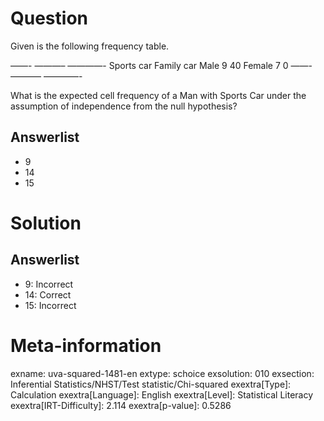 Question
========

Given is the following frequency table.

  ------- ----------- ------------- Sports car Family car Male 9 40 Female 7 0 ------- ----------- -------------

What is the expected cell frequency of a Man with Sports Car under the assumption of independence from the null hypothesis?

Answerlist
----------

* 9
* 14
* 15

Solution
========

Answerlist
----------

* 9: Incorrect
* 14: Correct
* 15: Incorrect

Meta-information
================
exname: uva-squared-1481-en
extype: schoice
exsolution: 010
exsection: Inferential Statistics/NHST/Test statistic/Chi-squared
exextra[Type]: Calculation
exextra[Language]: English
exextra[Level]: Statistical Literacy
exextra[IRT-Difficulty]: 2.114
exextra[p-value]: 0.5286
